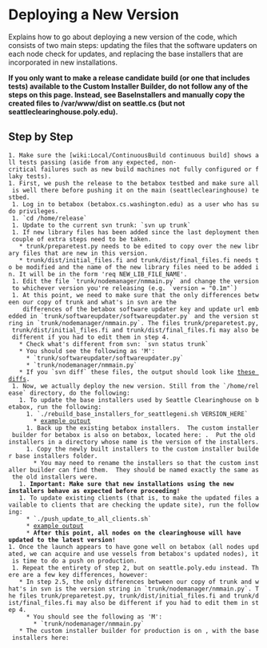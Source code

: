 = Deploying a New Version =
Explains how to go about deploying a new version of the code, which consists of two main steps: updating the files that the software updaters on each node check for updates, and replacing the base installers that are incorporated in new installations.

'''If you only want to make a release candidate build (or one that includes tests) available to the Custom Installer Builder, do not follow any of the steps on this page. Instead, see BaseInstallers and manually copy the created files to /var/www/dist on seattle.cs (but not seattleclearinghouse.poly.edu).'''

== Step by Step ==
 1. Make sure the [wiki:Local/ContinuousBuild continuous build] shows all tests passing (aside from any expected, non-critical failures such as new build machines not fully configured or flaky tests).
 1. First, we push the release to the betabox testbed and make sure all is well there before pushing it on the main (seattleclearinghouse) testbed.
  1. Log in to betabox (betabox.cs.washington.edu) as a user who has sudo privileges.
  1. `cd /home/release`
  1. Update to the current svn trunk: `svn up trunk`
  1. If new library files has been added since the last deployment then couple of extra steps need to be taken. 
    * trunk/preparetest.py needs to be edited to copy over the new library files that are new in this version.
    * trunk/dist/initial_files.fi and trunk/dist/final_files.fi needs to be modified and the name of the new library files need to be added in. It will be in the form 'req NEW_LIB_FILE_NAME'.
  1. Edit the file `trunk/nodemanager/nmmain.py` and change the version to whichever version you're releasing (e.g. `version = "0.1m"`)
  1. At this point, we need to make sure that the only differences between our copy of trunk and what's in svn are the
     differences of the betabox software updater key and update url embedded in `trunk/softwareupdater/softwareupdater.py` and the version string in `trunk/nodemanager/nmmain.py`. The files trunk/preparetest.py, trunk/dist/initial_files.fi and trunk/dist/final_files.fi may also be different if you had to edit them in step 4.
    * Check what's different from svn: `svn status trunk`
    * You should see the following as 'M':
      * `trunk/softwareupdater/softwareupdater.py`
      * `trunk/nodemanager/nmmain.py`
    * If you `svn diff` these files, the output should look like [attachment:blackbox-version-push-svn-diff.txt these diffs].
  1. Now, we actually deploy the new version. Still from the `/home/release` directory, do the following:
    1. To update the base installers used by Seattle Clearinghouse on betabox, run the following:
      1. `./rebuild_base_installers_for_seattlegeni.sh VERSION_HERE`
        * [attachment:blackbox-rebuild-base-installers-output.txt example output]
      1. Back up the existing betabox installers.  The custom installer builder for betabox is also on betabox, located here: {{{/home/custominstallerbuilder/live/custominstallerbuilder/html/static/installers/base}}}.  Put the old installers in a directory whose name is the version of the installers.
      1. Copy the newly built installers to the custom installer builder base installers folder.
        * You may need to rename the installers so that the custom installer builder can find them.  They should be named exactly the same as the old installers were.
    1. '''Important: Make sure that new installations using the new installers behave as expected before proceeding! '''
    1. To update existing clients (that is, to make the updated files available to clients that are checking the update site), run the following: 
      * `./push_update_to_all_clients.sh`
      * [attachment:blackbox-push-update-output.txt example output]
      * '''After this point, all nodes on the clearinghouse will have updated to the latest version! '''
 1. Once the launch appears to have gone well on betabox (all nodes updated, we can acquire and use vessels from betabox's updated nodes), it is time to do a push on production.
  1. Repeat the entirety of step 2, but on seattle.poly.edu instead. There are a few key differences, however:
    * In step 2.5, the only differences between our copy of trunk and what's in svn is the version string in `trunk/nodemanager/nmmain.py`. The files trunk/preparetest.py, trunk/dist/initial_files.fi and trunk/dist/final_files.fi may also be different if you had to edit them in step 4.
      * You should see the following as 'M':
        * `trunk/nodemanager/nmmain.py`
    * The custom installer builder for production is on {{{custombuilder.poly.edu}}}, with the base installers here: {{{/home/custominstallerbuilder/live/custominstallerbuilder/html/static/installers/base}}}